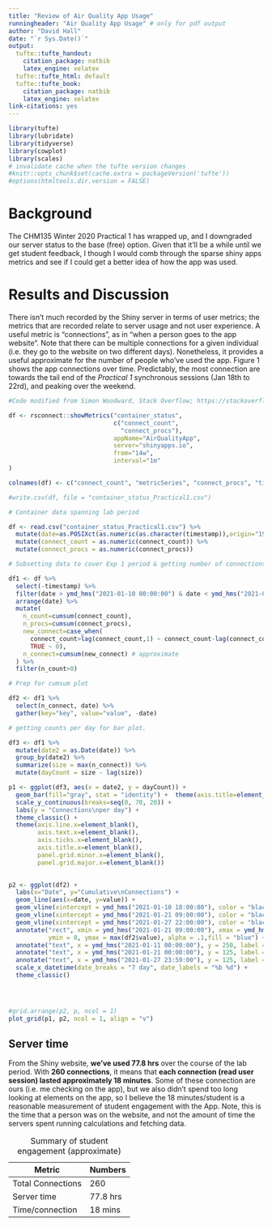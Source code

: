 ```yaml
---
title: "Review of Air Quality App Usage"
runningheader: "Air Quality App Usage" # only for pdf output
author: "David Hall"
date: "`r Sys.Date()`"
output:
  tufte::tufte_handout:
    citation_package: natbib
    latex_engine: xelatex
  tufte::tufte_html: default
  tufte::tufte_book:
    citation_package: natbib
    latex_engine: xelatex
link-citations: yes
---
```


```r
library(tufte)
library(lubridate)
library(tidyverse)
library(cowplot)
library(scales)
# invalidate cache when the tufte version changes
#knitr::opts_chunk$set(cache.extra = packageVersion('tufte'))
#options(htmltools.dir.version = FALSE)
```

# Background

The CHM135 Winter 2020 Practical 1 has wrapped up, and I downgraded our server status to the base (free) option. Given that it'll be a while until we get student feedback, I though I would comb through the sparse shiny apps metrics and see if I could get a better idea of how the app was used. 

# Results and Discussion

There isn't much recorded by the Shiny server in terms of user metrics; the metrics that are recorded relate to server usage and not user experience. A useful metric is "connections", as in "when a person goes to the app website". Note that there can be multiple connections for a given individual (i.e. they go to the website on two different days). Nonetheless, it provides a useful approximate for the number of people who've used the app. Figure 1 shows the app connections over time. Predictably, the most connection are towards the tail end of the *Practical 1* synchronous sessions (Jan 18th to 22rd), and peaking over the weekend. 

```r

#Code modified from Simon Woodward, Stack Overflow; https://stackoverflow.com/a/53733859

df <- rsconnect::showMetrics("container_status",
                             c("connect_count",
                               "connect_procs"),
                             appName="AirQualityApp",
                             server="shinyapps.io",
                             from="14w",
                             interval="1m"
)

colnames(df) <- c("connect_count", "metricSeries", "connect_procs", "timestamp" )

#write.csv(df, file = "container_status_Practical1.csv")

```



```r

# Container data spanning lab period

df <- read.csv("container_status_Practical1.csv") %>% 
  mutate(date=as.POSIXct(as.numeric(as.character(timestamp)),origin="1970-01-01")) %>% 
  mutate(connect_count = as.numeric(connect_count)) %>%
  mutate(connect_procs = as.numeric(connect_procs))

# Subsetting data to cover Exp 1 period & getting number of connections

df1 <- df %>%
  select(-timestamp) %>% 
  filter(date > ymd_hms("2021-01-10 00:00:00") & date < ymd_hms("2021-01-31 00:00:00")) %>%
  arrange(date) %>% 
  mutate(
    n_count=cumsum(connect_count),
    n_procs=cumsum(connect_procs),
    new_connect=case_when(
      connect_count>lag(connect_count,1) ~ connect_count-lag(connect_count,1),
      TRUE ~ 0),
    n_connect=cumsum(new_connect) # approximate
  ) %>% 
  filter(n_count>0)

# Prep for cumsum plot

df2 <- df1 %>%  
  select(n_connect, date) %>% 
  gather(key="key", value="value", -date)

# getting counts per day for bar plot.

df3 <- df1 %>%
  mutate(date2 = as.Date(date)) %>%
  group_by(date2) %>%
  summarize(size = max(n_connect)) %>%
  mutate(dayCount = size - lag(size))

```

```r

p1 <- ggplot(df3, aes(x = date2, y = dayCount)) +
  geom_bar(fill="gray", stat = "identity") +  theme(axis.title=element_blank()) +
  scale_y_continuous(breaks=seq(0, 70, 20)) +
  labs(y = "Connections\nper day") +
  theme_classic() +
  theme(axis.line.x=element_blank(),
        axis.text.x=element_blank(),
        axis.ticks.x=element_blank(),
        axis.title.x=element_blank(),
        panel.grid.minor.x=element_blank(),
        panel.grid.major.x=element_blank())
  

p2 <- ggplot(df2) +
  labs(x="Date", y="Cumulative\nConnections") +
  geom_line(aes(x=date, y=value)) + 
  geom_vline(xintercept = ymd_hms("2021-01-10 18:00:00"), color = "black", lwd = 1) + #lab published on quercus
  geom_vline(xintercept = ymd_hms("2021-01-21 09:00:00"), color = "black", lwd = 1) + #Sync sessions starts
  geom_vline(xintercept = ymd_hms("2021-01-27 22:00:00"), color = "black", lwd = 1) + #due date 
  annotate("rect", xmin = ymd_hms("2021-01-21 09:00:00"), xmax = ymd_hms("2021-01-27 22:00:00"), 
           ymin = 0, ymax = max(df2$value), alpha = .1,fill = "blue") + # rect for when students actively working
  annotate("text", x = ymd_hms("2021-01-11 00:00:00"), y = 250, label = "Released", hjust = 0, size=3) +
  annotate("text", x = ymd_hms("2021-01-21 00:00:00"), y = 125, label = "Start sync. \nsessions", hjust = 1, size=3) +
  annotate("text", x = ymd_hms("2021-01-27 23:59:00"), y = 125, label = "Due date", hjust = 0, size=3) +
  scale_x_datetime(date_breaks = "7 day", date_labels = "%b %d") +
  theme_classic()




#grid.arrange(p2, p, ncol = 1)
plot_grid(p1, p2, ncol = 1, align = "v")

```

## Server time

From the Shiny website, **we've used 77.8 hrs** over the course of the lab period. With **260 connections**, it means that **each connection (read user session) lasted approximately 18 minutes**. Some of these connection are ours (i.e. me checking on the app), but we also didn't spend too long looking at elements on the app, so I believe the 18 minutes/student is a reasonable measurement of student engagement with the App. Note, this is the time that a person was on the website, and not the amount of time the servers spent running calculations and fetching data. 

| Metric            | Numbers  |
|-------------------|----------|
| Total Connections | 260      |
| Server time       | 77.8 hrs |
| Time/connection   | 18 mins  |

Table: Summary of student engagement (approximate)